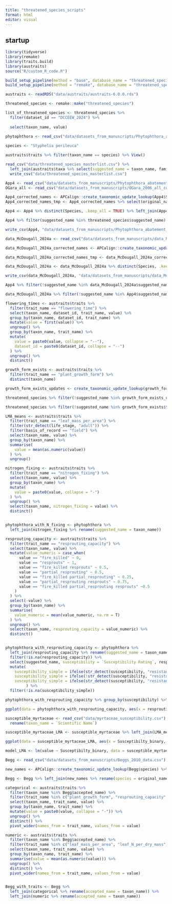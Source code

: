 ```yaml
---
title: "threatened_species_scripts"
format: html
editor: visual
---
```


## startup

```r
library(tidyverse)
library(remake)
library(traits.build)
library(austraits)
source("R/custom_R_code.R")

build_setup_pipeline(method = "base", database_name = "threatened_species")
build_setup_pipeline(method = "remake", database_name = "threatened_species")

austraits <- readRDS("data/austraits/austraits-6.0.0.rds")

threatened_species <- remake::make("threatened_species")

list_of_threatened_species <- threatened_species %>% 
  filter(dataset_id == "DCCEEW_2024") %>%
  
  select(taxon_name, value)
  
phytophthora <- read_csv("data/datasets_from_manuscripts/Phytophthora_abatement_plant_Appendix4.csv")
```

```r
species <- "Styphelia perileuca"

austraits$traits %>% filter(taxon_name == species) %>% View()

read_csv("data/threatened_species_masterlist.csv") %>%
  left_join(austraits$taxa %>% select(suggested_name = taxon_name, family)) %>%
  write_csv("data/threatened_species_masterlist.csv")
```

```r
App4 <- read_csv("data/datasets_from_manuscripts/Phytophthora_abatement_plant_Appendix4.csv")
OGara_all <- read_csv("data/datasets_from_manuscripts/OGara_2006_all_columns.csv")

App4_corrected_names <- APCalign::create_taxonomic_update_lookup(App4$Species, full = TRUE)
App4_corrected_names_tmp <- App4_corrected_names %>% select(original_name, suggested_name, accepted_name, family, taxon_distribution) %>% rename(Species = original_name) 

App4 <- App4 %>% distinct(Species, .keep_all = TRUE) %>% left_join(App4_corrected_names_tmp)

App4 %>% filter(suggested_name %in% threatened_species$suggested_name)

write_csv(App4, "data/datasets_from_manuscripts/Phytophthora_abatement_plant_Appendix4.csv", na="")

data_McDougall_2024a <- read_csv("data/datasets_from_manuscripts/data_McDougall_2024a.csv")

data_McDougall_2024a_corrected_names <- APCalign::create_taxonomic_update_lookup(data_McDougall_2024a$Species, full = TRUE, resources = resources)

data_McDougall_2024a_corrected_names_tmp <- data_McDougall_2024a_corrected_names %>% select(original_name, suggested_name, accepted_name, family, taxon_distribution) %>% rename(Species = original_name) 

data_McDougall_2024a <- data_McDougall_2024a %>% distinct(Species, .keep_all = TRUE) %>% left_join(data_McDougall_2024a_corrected_names_tmp)

write_csv(data_McDougall_2024a, "data/datasets_from_manuscripts/data_McDougall_2024a.csv", na="")

App4 %>% filter(!suggested_name %in% data_McDougall_2024a$suggested_name) %>% left_join(OGara_all) %>% View()

data_McDougall_2024a %>% filter(!suggested_name %in% App4$suggested_name)
```

```r
flowering_times <- austraits$traits %>% 
  filter(trait_name == "flowering_time") %>% 
  select(taxon_name, dataset_id, trait_name, value) %>%
  group_by(taxon_name, dataset_id, trait_name) %>%
  mutate(value = first(value)) %>%
  ungroup() %>%
  group_by(taxon_name, trait_name) %>%
  mutate(
    value = paste0(value, collapse = "--"),
    dataset_id = paste0(dataset_id, collapse = "--")
  ) %>%
  ungroup() %>%
  distinct()
```

```r
growth_form_exists <- austraits$traits %>% 
  filter(trait_name == "plant_growth_form") %>% 
  distinct(taxon_name)

growth_form_exists_updates <- create_taxonomic_update_lookup(growth_form_exists$taxon_name) 

threatened_species %>% filter(!suggested_name %in% growth_form_exists_updates$accepted_name) %>% left_join(growth_form_exists_updates %>% select(suggested_name = accepted_name, original_name)) -> v1

threatened_species %>% filter(!suggested_name %in% growth_form_exists$taxon_name) -> v2
```

```r
LMA_means <- austraits$traits %>% 
  filter(trait_name == "leaf_mass_per_area") %>% 
  filter(str_detect(life_stage, "adult")) %>% 
  filter(basis_of_record == "field") %>% 
  select(taxon_name, value) %>% 
  group_by(taxon_name) %>% 
  summarise(
    value = mean(as.numeric(value))
  ) %>%
  ungroup()
```

```r
nitrogen_fixing <- austraits$traits %>% 
  filter(trait_name == "nitrogen_fixing") %>% 
  select(taxon_name, value) %>% 
  group_by(taxon_name) %>% 
  mutate(
    value = paste0(value, collapse = "-")
  ) %>%
  ungroup() %>%
  select(taxon_name, nitrogen_fixing = value) %>%
  distinct()


phytophthora_with_N_fixing <- phytophthora %>%
  left_join(nitrogen_fixing %>% rename(suggested_name = taxon_name))
```

```r
resprouting_capacity <- austraits$traits %>% 
  filter(trait_name == "resprouting_capacity") %>%
  select(taxon_name, value) %>% 
  mutate(value_numeric = case_when(
      value == "fire_killed" ~ 0,
      value == "resprouts" ~ 1,
      value == "fire_killed resprouts" ~ 0.5,
      value == "partial_resprouting" ~ 0.5,
      value == "fire_killed partial_resprouting" ~ 0.25,
      value == "partial_resprouting resprouts" ~ 0.75,
      value == "fire_killed partial_resprouting resprouts" ~0.5
    )
  ) %>%
  select(-value) %>%
  group_by(taxon_name) %>% 
  summarise(
    value_numeric = mean(value_numeric, na.rm = T)
  ) %>%
  ungroup() %>%
  select(taxon_name, resprouting_capacity = value_numeric) %>%
  distinct()


phytophthora_with_resprouting_capacity <- phytophthora %>%
  left_join(resprouting_capacity %>% rename(suggested_name = taxon_name)) %>%
  filter(!is.na(resprouting_capacity)) %>%
  select(suggested_name, susceptibility = `Susceptibility Rating`, resprouting_capacity) %>%
  mutate(
    susceptibility_simple = ifelse(str_detect(susceptibility, "resistant") & !str_detect(susceptibility, "susceptible"), "resistant", NA),
    susceptibility_simple = ifelse(!str_detect(susceptibility, "resistant") & str_detect(susceptibility, "susceptible"), "susceptible", susceptibility_simple),
    susceptibility_simple = ifelse(str_detect(susceptibility, "resistant") & str_detect(susceptibility, "susceptible"), NA, susceptibility_simple)
         ) %>%
  filter(!is.na(susceptibility_simple))

phytophthora_with_resprouting_capacity %>% group_by(susceptibility) %>% summarise(count = n()) %>% ungroup() %>% distinct()

ggplot(data = phytophthora_with_resprouting_capacity, aes(x = resprouting_capacity)) + geom_histogram() + facet_wrap(vars(susceptibility_simple))
```

```r
susceptible_myrtaceae <- read_csv("data/myrtaceae_susceptibility.csv") %>%
  rename(taxon_name = `Scientific Name`)
```

```r
susceptible_myrtaceae_LMA <- susceptible_myrtaceae %>% left_join(LMA_means, by = "taxon_name")

ggplot(data = susceptible_myrtaceae_LMA, aes(x = Susceptibilty_binary, y = value)) + geom_point()

model_LMA <- lm(value ~ Susceptibilty_binary, data = susceptible_myrtaceae_LMA)
```

```r
Begg <- read_csv("data/datasets_from_manuscripts/Beggs_2010_data.csv")

new_names <- APCalign::create_taxonomic_update_lookup(Begg$species) %>% select(original_name, accepted_name, suggested_name)

Begg <- Begg %>% left_join(new_names %>% rename(species = original_name))

categorical <- austraits$traits %>%
  filter(taxon_name %in% Begg$accepted_name) %>%
  filter(trait_name %in% c("plant_growth_form", "resprouting_capacity", "life_history", "vegetative_regeneration", "bud_bank_location", "seedbank_location", "photosynthetic_pathway")) %>%
  select(taxon_name, trait_name, value) %>%
  group_by(taxon_name, trait_name) %>%
  mutate(value = paste0(value, collapse = "-")) %>%
  ungroup() %>%
  distinct() %>%
  pivot_wider(names_from = trait_name, values_from = value)

numeric <- austraits$traits %>%
  filter(taxon_name %in% Begg$accepted_name) %>%
  filter(trait_name %in% c("leaf_mass_per_area", "leaf_N_per_dry_mass")) %>%
  select(taxon_name, trait_name, value) %>%
  group_by(taxon_name, trait_name) %>%
  summarise(value = mean(as.numeric(value))) %>%
  ungroup() %>%
  distinct() %>%
  pivot_wider(names_from = trait_name, values_from = value)


Begg_with_traits <- Begg %>% 
  left_join(categorical %>% rename(accepted_name = taxon_name)) %>%
  left_join(numeric %>% rename(accepted_name = taxon_name)) 
```
